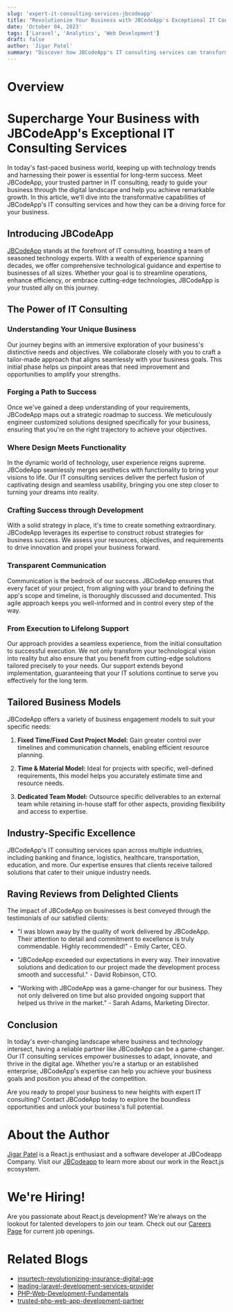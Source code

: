 ```yaml
---
slug: 'expert-it-consulting-services-jbcodeapp'
title: "Revolutionize Your Business with JBCodeApp's Exceptional IT Consulting Services"
date: 'October 04, 2023'
tags: ['Laravel', 'Analytics', 'Web Development']
draft: false
author: 'Jigar Patel'
summary: "Discover how JBCodeApp's IT consulting services can transform your business by bridging the gap between technology and your objectives, empowering you to adapt and thrive in the digital age."
---
```


# Overview

<TOCInline toc={props.toc} exclude="Overview" toHeading={2} />

# Supercharge Your Business with JBCodeApp's Exceptional IT Consulting Services

In today's fast-paced business world, keeping up with technology trends and harnessing their power is essential for long-term success. Meet JBCodeApp, your trusted partner in IT consulting, ready to guide your business through the digital landscape and help you achieve remarkable growth. In this article, we'll dive into the transformative capabilities of JBCodeApp's IT consulting services and how they can be a driving force for your business.

## Introducing JBCodeApp

[JBCodeApp](https://jbcodeapp.com/) stands at the forefront of IT consulting, boasting a team of seasoned technology experts. With a wealth of experience spanning decades, we offer comprehensive technological guidance and expertise to businesses of all sizes. Whether your goal is to streamline operations, enhance efficiency, or embrace cutting-edge technologies, JBCodeApp is your trusted ally on this journey.

## The Power of IT Consulting

### Understanding Your Unique Business

Our journey begins with an immersive exploration of your business's distinctive needs and objectives. We collaborate closely with you to craft a tailor-made approach that aligns seamlessly with your business goals. This initial phase helps us pinpoint areas that need improvement and opportunities to amplify your strengths.

### Forging a Path to Success

Once we've gained a deep understanding of your requirements, JBCodeApp maps out a strategic roadmap to success. We meticulously engineer customized solutions designed specifically for your business, ensuring that you're on the right trajectory to achieve your objectives.

### Where Design Meets Functionality

In the dynamic world of technology, user experience reigns supreme. JBCodeApp seamlessly merges aesthetics with functionality to bring your visions to life. Our IT consulting services deliver the perfect fusion of captivating design and seamless usability, bringing you one step closer to turning your dreams into reality.

### Crafting Success through Development

With a solid strategy in place, it's time to create something extraordinary. JBCodeApp leverages its expertise to construct robust strategies for business success. We assess your resources, objectives, and requirements to drive innovation and propel your business forward.

### Transparent Communication

Communication is the bedrock of our success. JBCodeApp ensures that every facet of your project, from aligning with your brand to defining the app's scope and timeline, is thoroughly discussed and documented. This agile approach keeps you well-informed and in control every step of the way.

### From Execution to Lifelong Support

Our approach provides a seamless experience, from the initial consultation to successful execution. We not only transform your technological vision into reality but also ensure that you benefit from cutting-edge solutions tailored precisely to your needs. Our support extends beyond implementation, guaranteeing that your IT solutions continue to serve you effectively for the long term.

## Tailored Business Models

JBCodeApp offers a variety of business engagement models to suit your specific needs:

1. **Fixed Time/Fixed Cost Project Model:** Gain greater control over timelines and communication channels, enabling efficient resource planning.

2. **Time & Material Model:** Ideal for projects with specific, well-defined requirements, this model helps you accurately estimate time and resource needs.

3. **Dedicated Team Model:** Outsource specific deliverables to an external team while retaining in-house staff for other aspects, providing flexibility and access to expertise.

## Industry-Specific Excellence

JBCodeApp's IT consulting services span across multiple industries, including banking and finance, logistics, healthcare, transportation, education, and more. Our expertise ensures that clients receive tailored solutions that cater to their unique industry needs.

## Raving Reviews from Delighted Clients

The impact of JBCodeApp on businesses is best conveyed through the testimonials of our satisfied clients:

- "I was blown away by the quality of work delivered by JBCodeApp. Their attention to detail and commitment to excellence is truly commendable. Highly recommended!" - Emily Carter, CEO.

- "JBCodeApp exceeded our expectations in every way. Their innovative solutions and dedication to our project made the development process smooth and successful." - David Robinson, CTO.

- "Working with JBCodeApp was a game-changer for our business. They not only delivered on time but also provided ongoing support that helped us thrive in the market." - Sarah Adams, Marketing Director.

## Conclusion

In today's ever-changing landscape where business and technology intersect, having a reliable partner like JBCodeApp can be a game-changer. Our IT consulting services empower businesses to adapt, innovate, and thrive in the digital age. Whether you're a startup or an established enterprise, JBCodeApp's expertise can help you achieve your business goals and position you ahead of the competition.

Are you ready to propel your business to new heights with expert IT consulting? Contact JBCodeApp today to explore the boundless opportunities and unlock your business's full potential.

# About the Author

[Jigar Patel](https://expertlaravel.com) is a React.js enthusiast and a software developer at JBCodeapp Company. Visit our [JBCodeapp](https://jbcodeapp.com) to learn more about our work in the React.js ecosystem.

# We're Hiring!

Are you passionate about React.js development? We're always on the lookout for talented developers to join our team. Check out our [Careers Page](https://jbcodeapp.com/career) for current job openings.

# Related Blogs

- [insurtech-revolutionizing-insurance-digital-age](insurtech-revolutionizing-insurance-digital-age)
- [leading-laravel-development-services-provider](leading-laravel-development-services-provider)
- [PHP-Web-Development-Fundamentals](PHP-Web-Development-Fundamentals)
- [trusted-php-web-app-development-partner](trusted-php-web-app-development-partner)
